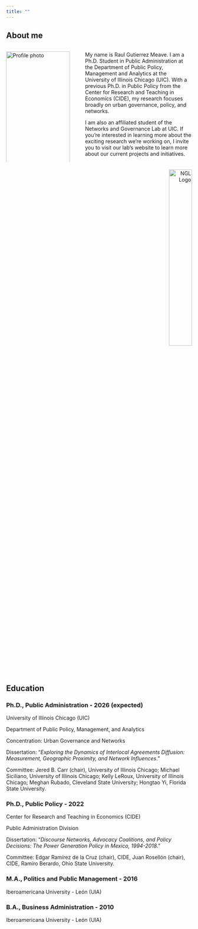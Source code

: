 ```yaml
---
title: ""
---
```


## About me

:::::: {#about-me .columns}
:::: {.column width="40%"}
::: {style="padding-right: 20px;"}
<img src="Images/Profile_photo.jpeg" alt="Profile photo" style="width: 100%;"/>
:::
::::

::: {.column width="60%"}
My name is Raul Gutierrez Meave. I am a Ph.D. Student in Public Administration at the Department of Public Policy, Management and Analytics at the University of Illinois Chicago (UIC). With a previous Ph.D. in Public Policy from the Center for Research and Teaching in Economics (CIDE), my research focuses broadly on urban governance, policy, and networks.

I am also an affiliated student of the Networks and Governance Lab at UIC. If you're interested in learning more about the exciting research we're working on, I invite you to visit our lab's website to learn more about our current projects and initiatives.
:::
::::::

::: {style="text-align: right; margin-top: 20px; margin-bottom: 20px;"}
<img src="Images/NGL_Logo.jpg" alt="NGL Logo" style="width: 35%;"/>
:::

## Education

### **Ph.D., Public Administration - 2026 (expected)**

University of Illinois Chicago (UIC)

Department of Public Policy, Management, and Analytics

Concentration: Urban Governance and Networks

Dissertation: “*Exploring the Dynamics of Interlocal Agreements Diffusion: Measurement, Geographic Proximity, and Network Influences*.”

Committee: Jered B. Carr (chair), University of Illinois Chicago; Michael Siciliano, University of Illinois Chicago; Kelly LeRoux, University of Illinois Chicago; Meghan Rubado, Cleveland State University; Hongtao Yi, Florida State University.

### **Ph.D., Public Policy - 2022**

Center for Research and Teaching in Economics (CIDE)

Public Administration Division

Dissertation: “*Discourse Networks, Advocacy Coalitions, and Policy Decisions: The Power Generation Policy in Mexico, 1994-2018*.”

Committee: Edgar Ramírez de la Cruz (chair), CIDE, Juan Rosellón (chair), CIDE, Ramiro Berardo, Ohio State University.

### **M.A., Politics and Public Management - 2016**

Iberoamericana University - León (UIA)

### **B.A., Business Administration - 2010**

Iberoamericana University - León (UIA)

